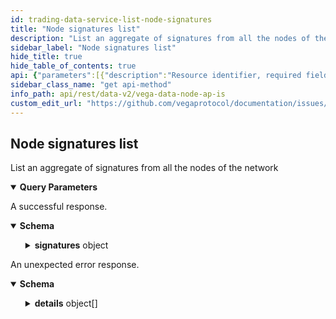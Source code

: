```yaml
---
id: trading-data-service-list-node-signatures
title: "Node signatures list"
description: "List an aggregate of signatures from all the nodes of the network"
sidebar_label: "Node signatures list"
hide_title: true
hide_table_of_contents: true
api: {"parameters":[{"description":"Resource identifier, required field.","in":"query","name":"id","required":false,"schema":{"type":"string"}},{"in":"query","name":"pagination.first","required":false,"schema":{"format":"int32","type":"integer"}},{"in":"query","name":"pagination.after","required":false,"schema":{"type":"string"}},{"in":"query","name":"pagination.last","required":false,"schema":{"format":"int32","type":"integer"}},{"in":"query","name":"pagination.before","required":false,"schema":{"type":"string"}},{"description":"Newest records first, older records last, default is true.","in":"query","name":"pagination.newestFirst","required":false,"schema":{"type":"boolean"}}],"responses":{"200":{"content":{"application/json":{"schema":{"properties":{"signatures":{"properties":{"edges":{"items":{"properties":{"cursor":{"type":"string"},"node":{"properties":{"id":{"title":"The identifier of the resource being signed","type":"string"},"kind":{"title":"The kind of resource being signed","default":"NODE_SIGNATURE_KIND_UNSPECIFIED","description":"- NODE_SIGNATURE_KIND_UNSPECIFIED: Represents an unspecified or missing value from the input\n - NODE_SIGNATURE_KIND_ASSET_NEW: Represents a signature for a new asset allow-listing\n - NODE_SIGNATURE_KIND_ASSET_WITHDRAWAL: Represents a signature for an asset withdrawal\n - NODE_SIGNATURE_KIND_ERC20_MULTISIG_SIGNER_ADDED: Represents a signature for a new signer added to the erc20 multisig contract\n - NODE_SIGNATURE_KIND_ERC20_MULTISIG_SIGNER_REMOVED: Represents a signature for a signer removed from the erc20 multisig contract\n - NODE_SIGNATURE_KIND_ASSET_UPDATE: Represents a signature for an asset update allow-listing","enum":["NODE_SIGNATURE_KIND_UNSPECIFIED","NODE_SIGNATURE_KIND_ASSET_NEW","NODE_SIGNATURE_KIND_ASSET_WITHDRAWAL","NODE_SIGNATURE_KIND_ERC20_MULTISIG_SIGNER_ADDED","NODE_SIGNATURE_KIND_ERC20_MULTISIG_SIGNER_REMOVED","NODE_SIGNATURE_KIND_ASSET_UPDATE"],"type":"string"},"sig":{"format":"byte","title":"The signature","type":"string"}},"title":"Represents a signature from a validator, to be used by a foreign chain in order to recognise a decision taken by the Vega network","type":"object"}},"type":"object"},"title":"A list of 0 or more signatures","type":"array"},"pageInfo":{"properties":{"endCursor":{"type":"string"},"hasNextPage":{"type":"boolean"},"hasPreviousPage":{"type":"boolean"},"startCursor":{"type":"string"}},"title":"Page information for cursor based pagination","type":"object"}},"type":"object"}},"title":"Response to specify the identifier of the resource to retrieve aggregated signatures for","type":"object"}}},"description":"A successful response."},"default":{"content":{"application/json":{"schema":{"properties":{"code":{"format":"int32","type":"integer"},"details":{"items":{"additionalProperties":{},"properties":{"@type":{"type":"string"}},"type":"object"},"type":"array"},"message":{"type":"string"}},"type":"object"}}},"description":"An unexpected error response."}},"tags":["TradingDataService"],"description":"List an aggregate of signatures from all the nodes of the network","operationId":"TradingDataService_ListNodeSignatures","method":"get","path":"/api/v2/node/signatures","servers":[{"url":"https://api.n07.testnet.vega.xyz","description":"n07 (data node)"},{"url":"https://api.n11.testnet.vega.xyz","description":"n11 (data node)"},{"url":"https://api.n12.testnet.vega.xyz","description":"n12 (data node)"}],"info":{"title":"Vega data node APIs","version":"v0.66.1"},"postman":{"name":"Node signatures list","description":{"content":"List an aggregate of signatures from all the nodes of the network","type":"text/plain"},"url":{"path":["api","v2","node","signatures"],"host":["{{baseUrl}}"],"query":[{"disabled":false,"description":{"content":"Resource identifier, required field.","type":"text/plain"},"key":"id","value":""},{"disabled":false,"key":"pagination.first","value":""},{"disabled":false,"key":"pagination.after","value":""},{"disabled":false,"key":"pagination.last","value":""},{"disabled":false,"key":"pagination.before","value":""},{"disabled":false,"description":{"content":"Newest records first, older records last, default is true.","type":"text/plain"},"key":"pagination.newestFirst","value":""}],"variable":[]},"header":[{"key":"Accept","value":"application/json"}],"method":"GET"}}
sidebar_class_name: "get api-method"
info_path: api/rest/data-v2/vega-data-node-ap-is
custom_edit_url: "https://github.com/vegaprotocol/documentation/issues/new?labels=documentation&title=[Documentation] Requesting changes to 'Node signatures list' (trading-data-service-list-node-signatures)"
---
```



## Node signatures list



List an aggregate of signatures from all the nodes of the network

<details style={{"marginBottom":"1rem"}} data-collapsed={false} open={true}><summary style={{}}><strong>Query Parameters</strong></summary><div><ul><ParamsItem className={"paramsItem"} param={{"description":"Resource identifier, required field.","in":"query","name":"id","required":false,"schema":{"type":"string"}}}></ParamsItem><ParamsItem className={"paramsItem"} param={{"in":"query","name":"pagination.first","required":false,"schema":{"format":"int32","type":"integer"}}}></ParamsItem><ParamsItem className={"paramsItem"} param={{"in":"query","name":"pagination.after","required":false,"schema":{"type":"string"}}}></ParamsItem><ParamsItem className={"paramsItem"} param={{"in":"query","name":"pagination.last","required":false,"schema":{"format":"int32","type":"integer"}}}></ParamsItem><ParamsItem className={"paramsItem"} param={{"in":"query","name":"pagination.before","required":false,"schema":{"type":"string"}}}></ParamsItem><ParamsItem className={"paramsItem"} param={{"description":"Newest records first, older records last, default is true.","in":"query","name":"pagination.newestFirst","required":false,"schema":{"type":"boolean"}}}></ParamsItem></ul></div></details><div><ApiTabs><TabItem label={"200"} value={"200"}><div>

A successful response.

</div><div><MimeTabs schemaType={"response"}><TabItem label={"application/json"} value={"application/json"}><SchemaTabs><TabItem label={"Schema"} value={"Schema"}><details style={{}} data-collapsed={false} open={true}><summary style={{"textAlign":"left"}}><strong>Schema</strong></summary><div style={{"textAlign":"left","marginLeft":"1rem"}}></div><ul style={{"marginLeft":"1rem"}}><SchemaItem collapsible={true} className={"schemaItem"}><details style={{}}><summary style={{}}><strong>signatures</strong><span style={{"opacity":"0.6"}}> object</span></summary><div style={{"marginLeft":"1rem"}}><SchemaItem collapsible={true} className={"schemaItem"}><details style={{}}><summary style={{}}><strong>edges</strong><span style={{"opacity":"0.6"}}> object[]</span></summary><div style={{"marginLeft":"1rem"}}><SchemaItem collapsible={false} name={"cursor"} required={false} schemaDescription={undefined} schemaName={"string"} qualifierMessage={undefined} defaultValue={undefined}></SchemaItem><SchemaItem collapsible={true} className={"schemaItem"}><details style={{}}><summary style={{}}><strong>node</strong><span style={{"opacity":"0.6"}}> object</span></summary><div style={{"marginLeft":"1rem"}}><SchemaItem collapsible={false} name={"id"} required={false} schemaDescription={undefined} schemaName={"The identifier of the resource being signed"} qualifierMessage={undefined} defaultValue={undefined}></SchemaItem><SchemaItem collapsible={false} name={"kind"} required={false} schemaDescription={"- NODE_SIGNATURE_KIND_UNSPECIFIED: Represents an unspecified or missing value from the input\n - NODE_SIGNATURE_KIND_ASSET_NEW: Represents a signature for a new asset allow-listing\n - NODE_SIGNATURE_KIND_ASSET_WITHDRAWAL: Represents a signature for an asset withdrawal\n - NODE_SIGNATURE_KIND_ERC20_MULTISIG_SIGNER_ADDED: Represents a signature for a new signer added to the erc20 multisig contract\n - NODE_SIGNATURE_KIND_ERC20_MULTISIG_SIGNER_REMOVED: Represents a signature for a signer removed from the erc20 multisig contract\n - NODE_SIGNATURE_KIND_ASSET_UPDATE: Represents a signature for an asset update allow-listing"} schemaName={"The kind of resource being signed"} qualifierMessage={"**Possible values:** [`NODE_SIGNATURE_KIND_UNSPECIFIED`, `NODE_SIGNATURE_KIND_ASSET_NEW`, `NODE_SIGNATURE_KIND_ASSET_WITHDRAWAL`, `NODE_SIGNATURE_KIND_ERC20_MULTISIG_SIGNER_ADDED`, `NODE_SIGNATURE_KIND_ERC20_MULTISIG_SIGNER_REMOVED`, `NODE_SIGNATURE_KIND_ASSET_UPDATE`]"} defaultValue={"NODE_SIGNATURE_KIND_UNSPECIFIED"}></SchemaItem><SchemaItem collapsible={false} name={"sig"} required={false} schemaDescription={undefined} schemaName={"byte"} qualifierMessage={undefined} defaultValue={undefined}></SchemaItem></div></details></SchemaItem></div></details></SchemaItem><SchemaItem collapsible={true} className={"schemaItem"}><details style={{}}><summary style={{}}><strong>pageInfo</strong><span style={{"opacity":"0.6"}}> object</span></summary><div style={{"marginLeft":"1rem"}}><SchemaItem collapsible={false} name={"endCursor"} required={false} schemaDescription={undefined} schemaName={"string"} qualifierMessage={undefined} defaultValue={undefined}></SchemaItem><SchemaItem collapsible={false} name={"hasNextPage"} required={false} schemaDescription={undefined} schemaName={"boolean"} qualifierMessage={undefined} defaultValue={undefined}></SchemaItem><SchemaItem collapsible={false} name={"hasPreviousPage"} required={false} schemaDescription={undefined} schemaName={"boolean"} qualifierMessage={undefined} defaultValue={undefined}></SchemaItem><SchemaItem collapsible={false} name={"startCursor"} required={false} schemaDescription={undefined} schemaName={"string"} qualifierMessage={undefined} defaultValue={undefined}></SchemaItem></div></details></SchemaItem></div></details></SchemaItem></ul></details></TabItem><TabItem label={"Example (from schema)"} value={"Example (from schema)"}><ResponseSamples responseExample={"{\n  \"signatures\": {\n    \"edges\": [\n      {\n        \"cursor\": \"string\",\n        \"node\": {\n          \"id\": \"string\",\n          \"kind\": \"NODE_SIGNATURE_KIND_UNSPECIFIED\",\n          \"sig\": \"string\"\n        }\n      }\n    ],\n    \"pageInfo\": {\n      \"endCursor\": \"string\",\n      \"hasNextPage\": true,\n      \"hasPreviousPage\": true,\n      \"startCursor\": \"string\"\n    }\n  }\n}"} language={"json"}></ResponseSamples></TabItem></SchemaTabs></TabItem></MimeTabs></div></TabItem><TabItem label={"default"} value={"default"}><div>

An unexpected error response.

</div><div><MimeTabs schemaType={"response"}><TabItem label={"application/json"} value={"application/json"}><SchemaTabs><TabItem label={"Schema"} value={"Schema"}><details style={{}} data-collapsed={false} open={true}><summary style={{"textAlign":"left"}}><strong>Schema</strong></summary><div style={{"textAlign":"left","marginLeft":"1rem"}}></div><ul style={{"marginLeft":"1rem"}}><SchemaItem collapsible={false} name={"code"} required={false} schemaDescription={undefined} schemaName={"int32"} qualifierMessage={undefined} defaultValue={undefined}></SchemaItem><SchemaItem collapsible={true} className={"schemaItem"}><details style={{}}><summary style={{}}><strong>details</strong><span style={{"opacity":"0.6"}}> object[]</span></summary><div style={{"marginLeft":"1rem"}}><SchemaItem collapsible={false} name={"@type"} required={false} schemaDescription={undefined} schemaName={"string"} qualifierMessage={undefined} defaultValue={undefined}></SchemaItem></div></details></SchemaItem><SchemaItem collapsible={false} name={"message"} required={false} schemaDescription={undefined} schemaName={"string"} qualifierMessage={undefined} defaultValue={undefined}></SchemaItem></ul></details></TabItem><TabItem label={"Example (from schema)"} value={"Example (from schema)"}><ResponseSamples responseExample={"{\n  \"code\": 0,\n  \"details\": [\n    {\n      \"@type\": \"string\"\n    }\n  ],\n  \"message\": \"string\"\n}"} language={"json"}></ResponseSamples></TabItem></SchemaTabs></TabItem></MimeTabs></div></TabItem></ApiTabs></div>
